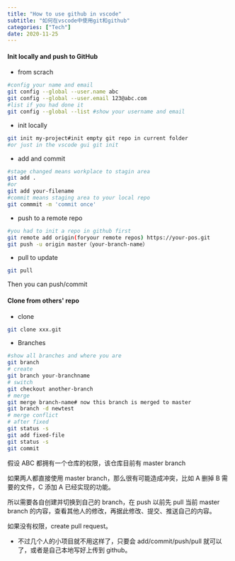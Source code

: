 ```yaml
---
title: "How to use github in vscode"
subtitle: "如何在vscode中使用git和github"
categories: ["Tech"]
date: 2020-11-25
---
```


#### Init locally and push to GitHub

- from scrach

```bash
#config your name and email
git config --global --user.name abc
git config --global --user.email 123@abc.com
#list if you had done it
git config --global --list #show your username and email
```

- init locally

```bash
git init my-project#init empty git repo in current folder
#or just in the vscode gui git init
```

- add and commit

```bash
#stage changed means workplace to stagin area
git add .
#or
git add your-filename
#commit means staging area to your local repo
git commmit -m 'commit once'
```

- push to a remote repo

```bash
#you had to init a repo in github first
git remote add origin(foryour remote repos) https://your-pos.git
git push -u origin master（your-branch-name）
```

- pull to update

```bash
git pull
```

Then you can push/commit

#### Clone from others' repo

- clone

```bash
git clone xxx.git
```

- Branches

```bash
#show all branches and where you are
git branch
# create
git branch your-branchname
# switch
git checkout another-branch
# merge
git merge branch-name# now this branch is merged to master
git branch -d newtest
# merge conflict
# after fixed
git status -s
git add fixed-file
git status -s
git commit
```

假设 ABC 都拥有一个仓库的权限，该仓库目前有 master branch

如果两人都直接使用 master branch，那么很有可能造成冲突，比如 A 删掉 B 需要的文件，C 添加 A 已经实现的功能。

所以需要各自创建并切换到自己的 branch，在 push 以前先 pull 当前 master branch 的内容，查看其他人的修改，再据此修改、提交、推送自己的内容。

如果没有权限，create pull request。

- 不过几个人的小项目就不用这样了，只要会 add/commit/push/pull 就可以了，或者是自己本地写好上传到 github。

